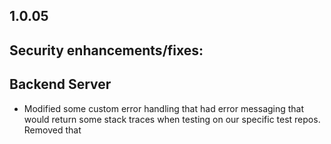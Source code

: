 ## 1.0.05

## Security enhancements/fixes:

## Backend Server

* Modified some custom error handling that had error messaging that would return some stack traces when testing on our specific test repos. Removed that
